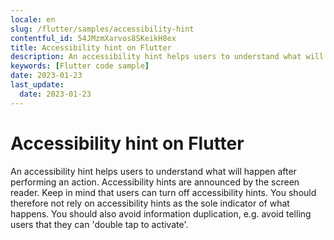 ```yaml
---
locale: en
slug: /flutter/samples/accessibility-hint
contentful_id: 54JMzmXarvos8SKeikH8ex
title: Accessibility hint on Flutter
description: An accessibility hint helps users to understand what will happen after performing an action.
keywords: [Flutter code sample]
date: 2023-01-23
last_update:
  date: 2023-01-23
---
```


# Accessibility hint on Flutter

An accessibility hint helps users to understand what will happen after performing an action. Accessibility hints are announced by the screen reader. Keep in mind that users can turn off accessibility hints. You should therefore not rely on accessibility hints as the sole indicator of what happens. You should also avoid information duplication, e.g. avoid telling users that they can 'double tap to activate'.

<CodeSample id="accessibility-hint" locale="en" platform="flutter"/>
